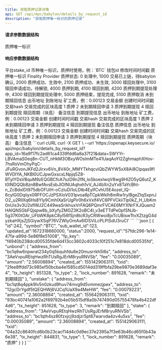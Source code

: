 ---
title: 获取质押记录详情
api: GET /api/mpc/babylon/details_by_request_id
description: "获取质押唯一标识的质押记录"
---

#### 请求参数数据结构
<ParamField query="request_id" type="string" required>
    质押唯一标识
</ParamField>


#### 响应参数数据结构
<ResponseField type="object[ ]">
    <Expandable title="object">
        <ResponseField name="id" type="integer">平台stake_id</ResponseField>
        <ResponseField name="symbol" type="string">币种唯一标识，质押时使用，例：`BTC`</ResponseField>
        <ResponseField name="sub_wallet_id" type="integer">钱包id</ResponseField>
        <ResponseField name="updated_at" type="long">修改时间时间戳</ResponseField>
        <ResponseField name="request_id" type="string">质押唯一标识</ResponseField>
        <ResponseField name="fp_key" type="string">Finality Provider</ResponseField>
        <ResponseField name="status" type="integer">质押状态: 0 处理中, 1000 交易已上链，待babylon确认, 2000 质押成功、生效中, 2100 质押成功、未生效, 3000 赎回处理中, 3100 赎回申请成功，待解锁, 4000 质押到期, 4100 赎回到期, 4200 质押到期提现处理中, 4300 赎回到期提现处理中, 5000 质押结束，提现完成, 5100 质押取消</ResponseField>
        <ResponseField name="unbond" type="object">
            未到期赎回信息
            <Expandable title="object">
                <ResponseField name="address_from" type="string">出币地址</ResponseField>
                <ResponseField name="address_to" type="string">到账地址</ResponseField>
                <ResponseField name="fee" type="string">矿工费，例：0.00123</ResponseField>
                <ResponseField name="amount" type="string">交易金额</ResponseField>
                <ResponseField name="created_at" type="long">创建时间时间戳</ResponseField>
                <ResponseField name="txid" type="string">交易hash</ResponseField>
                <ResponseField name="tx_height" type="long">交易完成的区块高度</ResponseField>
                <ResponseField name="tx_type" type="integer">1 质押 2 未到期赎回申请 3 质押到期提现 4 赎回到期提现 </ResponseField>
                <ResponseField name="lock_number" type="integer">赎回周期（块高）</ResponseField>
                <ResponseField name="remark" type="string">备注信息</ResponseField>
           </Expandable>
        </ResponseField>
        <ResponseField name="unstake" type="object">
            到期提现信息
            <Expandable title="object">
                <ResponseField name="address_from" type="string">出币地址</ResponseField>
                <ResponseField name="address_to" type="string">到账地址</ResponseField>
                <ResponseField name="fee" type="string">矿工费，例：0.00123</ResponseField>
                <ResponseField name="amount" type="string">交易金额</ResponseField>
                <ResponseField name="created_at" type="long">创建时间时间戳</ResponseField>
                <ResponseField name="txid" type="string">交易hash</ResponseField>
                <ResponseField name="tx_height" type="long">交易完成的区块高度</ResponseField>
                <ResponseField name="tx_type" type="integer">1 质押 2 未到期赎回申请 3 质押到期提现 4 赎回到期提现 </ResponseField>
                <ResponseField name="remark" type="string">备注信息</ResponseField>
           </Expandable>
        </ResponseField>
        <ResponseField name="stake" type="object">
            质押信息
            <Expandable title="object">
                <ResponseField name="address_from" type="string">出币地址</ResponseField>
                <ResponseField name="address_to" type="string">到账地址</ResponseField>
                <ResponseField name="fee" type="string">矿工费，例：0.00123</ResponseField>
                <ResponseField name="amount" type="string">交易金额</ResponseField>
                <ResponseField name="created_at" type="long">创建时间时间戳</ResponseField>
                <ResponseField name="txid" type="string">交易hash</ResponseField>
                <ResponseField name="tx_height" type="long">交易完成的区块高度</ResponseField>
                <ResponseField name="tx_type" type="integer">1 质押 2 未到期赎回申请 3 质押到期提现 4 赎回到期提现 </ResponseField>
                <ResponseField name="lock_number" type="integer">质押周期（块高）</ResponseField>
                <ResponseField name="remark" type="string">备注信息</ResponseField>
           </Expandable>
        </ResponseField>
    </Expandable>
</ResponseField>



<RequestExample>
  ```curl cURL
  curl -X GET \
  --url 'https://openapi.keysecure.io/
api/mpc/babylon/details_by_request_id?app_id=16a9f17fc2ad61ca4339fdd6a8a37f21&data=SWYYr-LBVAmaS0eq8n-CUT_nHkM3OBxyWOsImMTe41UaqAoYI2ZghmaphXHov-7hsRsVmOhyPqC-JFuRGvonJKFd2Jirxv6Vn_8V40r_MMYTkhqcviQbZWYW5xX8Ai8CIpqas9fIWVDIYA_NKBl0UCJpwGxscxLNpjq5Z8-BTyIYDsVBquM9zEQGBCfcA7szD9n2fN_loSkoexlwqV8wg9HIZO5yQ6utZ_Kt0lNDQQb8zn8BwfAvsEsbJlOINUAqhxh1vV_AJ4bXn2uYx8TaYcBht-n_ZcBdxIDt975dbOFUiH-oCzIuDi1oLDtb4EylfCvhU5E4ozel_lQ-6cyIG0Dqiiyx0RFFOCJzPSXIoV031pvoa8pTCpkWklh8mRw1rylBgeZtqSxpnJO2_u2RIlXq6Hs8Yly9CmhIXaSrUgPir0h6xVxlf4VC6PFVCkiiTlp0kZ_H_UbKm0nUis3v3U2sflWJ2C449waSrikhuxVrFAQ6PQmrFVCAE6MYXNrFXJQuam2HAIQNSGbFQjspw8b_bXyfyZMGZ3K2oBC4I_v3eETTdPe0pfSNJb-5g37K0tOAr_UFbWK8pkC8yl56fSjn8tcR3yCRWwoi8jxTcUBiswTtvXZtzgG4dyzkaHXjsZjSGiywXSqP76VZWlyOmAx6IDSViLcPLPISdU3ruCI'
  ```
</RequestExample>



<ResponseExample>
```json
[
    {
        "id":242,
        "symbol":"BTC",
        "sub_wallet_id":123,
        "updated_at":1672318660000,
        "status":2000,
        "request_id":"57fdc296-1e14-47fa-a99d-5e86f8e51008",
        "fp_key": "f4940b238dcd00535fde6d413cc3602c4033c10f251c7e818dcd00535fd",
        "unbond": {
            "address_from": "bc1q6w6npwrat234y0q5kquhfdu6e20musrrkh5l6s",
            "address_to": "3AeVvpuREtqHwzRhTUsRgJErM8ryuRNVSb",
            "fee": "0.00035089",
            "amount": "2.56008894",
            "created_at": 1551429063111,
            "txid": "2fee8ffdd73c985ef50bcba4e1585cd5014dd319ffbfa29be9870e3689daf3e4",
            "tx_height": 851328,
            "tx_type": 2,
            "lock_number": 891628,
            "remark": "未到期赎回"
        },
        "unstake": {
            "address_from": "bc1qt8q4ppk9lv5n0zkud9huv74mvg9d5vmmezjpex",
            "address_to": "12gcDrYgdf5tQEQHWj6VJCq1UaX9a4MeHW",
            "fee": "0.00079223",
            "amount": "2.36008894",
            "created_at": 1556429063111,
            "txid": "93bc40741a1062a2f89792b4e05b515df8a0b747490d05755478fa4b422df4d6",
            "tx_height": 851628,
            "tx_type": 3,
            "remark": "到期赎回"
        },
        "stake": {
            "address_from": "3AeVvpuREtqHwzRhTUsRgJErM8ryuRNVSb",
            "address_to": "bc1qth4sz80fzxjcj9zdjzr5pt67warvda4zv4u5xs",
            "fee": "0.00035089",
            "amount": "2.36008894",
            "created_at": 1551429063111,
            "txid": "04a32c8640fcd6b0b23cacf14d4c0d9ec37e2395a7f3e63b46cd65f0b43a6e38",
            "tx_height": 844831,
            "tx_type": 1,
            "lock_number": 891628,
            "remark": "质押"
        }
    }
]
```
</ResponseExample>